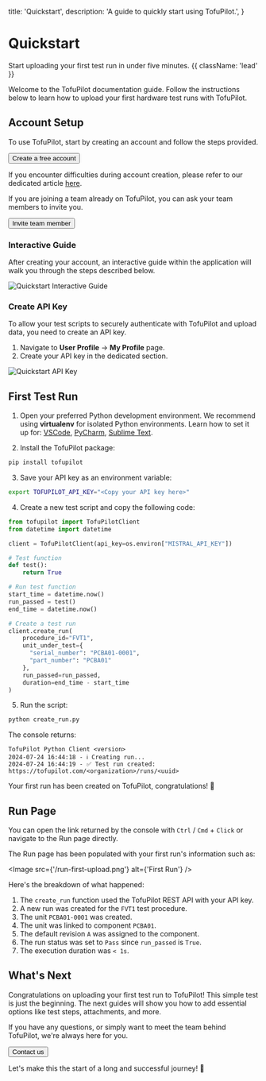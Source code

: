   title: 'Quickstart',
  description: 'A guide to quickly start using TofuPilot.',
}

# Quickstart

Start uploading your first test run in under five minutes. {{ className: 'lead' }}

Welcome to the TofuPilot documentation guide. Follow the instructions below to learn how to upload your first hardware test runs with TofuPilot.

## Account Setup

To use TofuPilot, start by creating an account and follow the steps provided.

<div className="not-prose">
  <Button
    href="https://www.tofupilot.com/auth/signup"
    variant="text"
    arrow="right"
    target="_blank"
    rel="noopener"
  >
    Create a free account
  </Button>
</div>

If you encounter difficulties during account creation, please refer to our dedicated article [here](/user-management#sign-up).

If you are joining a team already on TofuPilot, you can ask your team members to invite you.

<div className="not-prose">
  <Button href="/user-management#invite-user" variant="text" arrow="right">
    Invite team member
  </Button>
</div>

### Interactive Guide

After creating your account, an interactive guide within the application will walk you through the steps described below.

<Image src="/quickstart-interactive.png" alt="Quickstart Interactive Guide" />

### Create API Key

To allow your test scripts to securely authenticate with TofuPilot and upload data, you need to create an API key.

1. Navigate to **User Profile** → **My Profile** page.
2. Create your API key in the dedicated section.

<Image src="/quickstart-api-key.png" alt="Quickstart API Key" />

## First Test Run

1. Open your preferred Python development environment. We recommend using **virtualenv** for isolated Python environments. Learn how to set it up for:
   [VSCode](https://code.visualstudio.com/docs/python/environments#_virtual-environments),
   [PyCharm](https://www.jetbrains.com/help/pycharm/creating-virtual-environment.html),
   [Sublime Text](https://packagecontrol.io/packages/Virtualenv).

2. Install the TofuPilot package:

```bash
pip install tofupilot
```

3. Save your API key as an environment variable:

```bash
export TOFUPILOT_API_KEY="<Copy your API key here>"
```

4. Create a new test script and copy the following code:

```python {{ title: 'create_run.py'}}
from tofupilot import TofuPilotClient
from datetime import datetime

client = TofuPilotClient(api_key=os.environ["MISTRAL_API_KEY"])

# Test function
def test():
    return True

# Run test function
start_time = datetime.now()
run_passed = test()
end_time = datetime.now()

# Create a test run
client.create_run(
    procedure_id="FVT1",
    unit_under_test={
      "serial_number": "PCBA01-0001",
      "part_number": "PCBA01"
    },
    run_passed=run_passed,
    duration=end_time - start_time
)
```

5. Run the script:

```bash
python create_run.py
```

The console returns:

```plaintext
TofuPilot Python Client <version>
2024-07-24 16:44:18 - ℹ️ Creating run...
2024-07-24 16:44:19 - ✅ Test run created: https://tofupilot.com/<organization>/runs/<uuid>
```

Your first run has been created on TofuPilot, congratulations! 🎉

## Run Page

You can open the link returned by the console with `Ctrl` / `Cmd` + `Click` or navigate to the Run page directly.

The Run page has been populated with your first run's information such as:

<Image src={'/run-first-upload.png'} alt={'First Run'} />

Here's the breakdown of what happened:

1. The `create_run` function used the TofuPilot REST API with your API key.
2. A new run was created for the `FVT1` test procedure.
3. The unit `PCBA01-0001` was created.
4. The unit was linked to component `PCBA01`.
5. The default revision `A` was assigned to the component.
6. The run status was set to `Pass` since `run_passed` is `True`.
7. The execution duration was `< 1s`.

## What's Next

Congratulations on uploading your first test run to TofuPilot! This simple test is just the beginning. The next guides will show you how to add essential options like test steps, attachments, and more.

If you have any questions, or simply want to meet the team behind TofuPilot, we're always here for you.

<div className="not-prose">
  <Button href="/support/contact" variant="text" arrow="right">
    Contact us
  </Button>
</div>

Let's make this the start of a long and successful journey! 🙂

